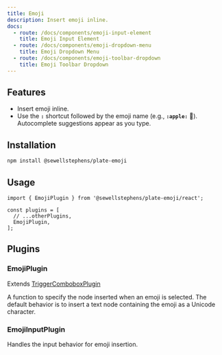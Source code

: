 ```yaml
---
title: Emoji
description: Insert emoji inline.
docs:
  - route: /docs/components/emoji-input-element
    title: Emoji Input Element
  - route: /docs/components/emoji-dropdown-menu
    title: Emoji Dropdown Menu
  - route: /docs/components/emoji-toolbar-dropdown
    title: Emoji Toolbar Dropdown
---
```


<ComponentPreview name="playground-demo" id="emoji" />

<PackageInfo>

## Features

- Insert emoji inline.
- Use the **`:`** shortcut followed by the emoji name (e.g., **`:apple:`** 🍎). Autocomplete suggestions appear as you type.

</PackageInfo>

## Installation

```bash
npm install @sewellstephens/plate-emoji
```

## Usage

```tsx
import { EmojiPlugin } from '@sewellstephens/plate-emoji/react';

const plugins = [
  // ...otherPlugins,
  EmojiPlugin,
];
```

## Plugins

### EmojiPlugin

Extends [TriggerComboboxPlugin](/docs/combobox#options)

<APIOptions>
<APIItem name="createEmojiNode" type="(emoji: TEmoji): ElementOrTextOf<any>" optional>
  A function to specify the node inserted when an emoji is selected. The default behavior is to insert a text node containing the emoji as a Unicode character.
</APIItem>
</APIOptions>

### EmojiInputPlugin

Handles the input behavior for emoji insertion.
